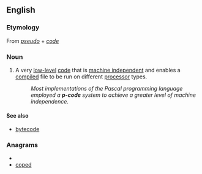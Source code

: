 ==English==

===Etymology===
From ''[[pseudo]]'' + ''[[code]]''

===Noun===
{{en-noun|-}}

# {{computing}} A very [[low-level]] [[code]] that is [[machine independent]] and enables a [[compile]]d file to be run on different [[processor]] types.
#: ''Most implementations of the Pascal programming language employed a '''p-code''' system to achieve a greater level of machine independence''.

====See also====
* [[bytecode]]

===Anagrams===
* {{alphagram|cdeop}}
* [[coped#English|coped]]